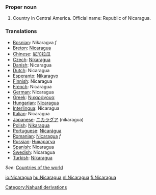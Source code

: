 ===Proper noun===
# Country in Central America. Official name: Republic of Nicaragua.
===Translations===
*[[Bosnian]]: Nikaragva ''f''
*[[Breton]]: [[Nicaragua]]
*[[Chinese]]: [[尼加拉瓜]]
*[[Czech]]: [[Nikaragua]]
*[[Danish]]: Nicaragua
*[[Dutch]]: Nicaragua
*[[Esperanto]]: [[Nikaragvo]]
*[[Finnish]]: Nicaragua
*[[French]]: Nicaragua
*[[German]]: Nicaragua
*[[Greek]]: [[Νικαράγουα]]
*[[Hungarian]]: [[Nicaragua]]
*[[Interlingua]]: Nicaragua
*[[Italian]]: Nicaragua
*[[Japanese]]: [[ニカラグア]] (nikaragua)
*[[Polish]]: [[Nikaragua]]
*[[Portuguese]]: [[Nicarágua]]
*[[Romanian]]: [[Nicaragua]] ''f''
*[[Russian]]: [[Никарагуа]]
*[[Spanish]]: Nicaragua
*[[Swedish]]: Nicaragua
*[[Turkish]]: [[Nikaragua]]

''See'': [[Countries of the world]]

[[Category:Nahuatl derivations]]

[[io:Nicaragua]]
[[hu:Nicaragua]]
[[nl:Nicaragua]]
[[fi:Nicaragua]]